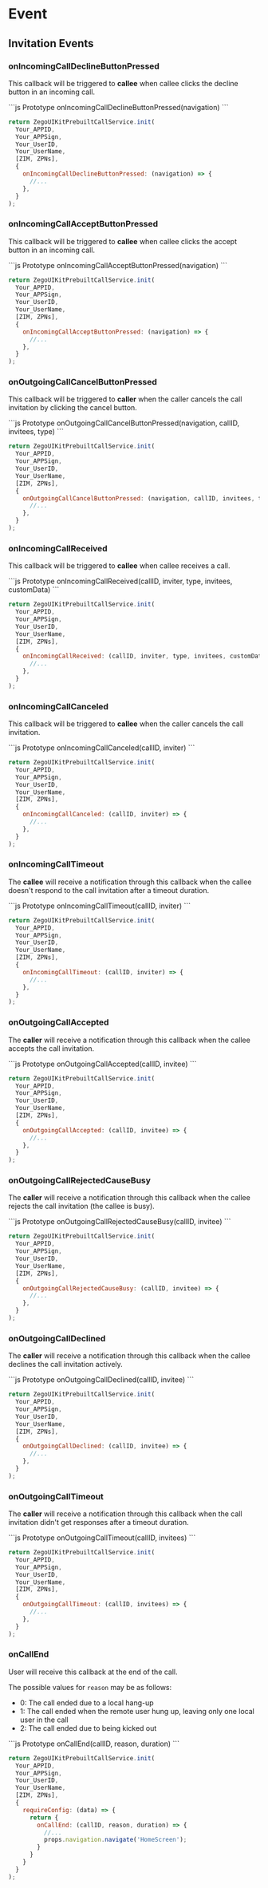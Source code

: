 # Event



## Invitation Events


### onIncomingCallDeclineButtonPressed

This callback will be triggered to **callee** when callee clicks the decline button in an incoming call.

<CodeGroup>
```js Prototype
onIncomingCallDeclineButtonPressed(navigation)
```

```js Example
return ZegoUIKitPrebuiltCallService.init(
  Your_APPID,
  Your_APPSign,
  Your_UserID,
  Your_UserName,
  [ZIM, ZPNs],
  {
    onIncomingCallDeclineButtonPressed: (navigation) => {
      //...
    },
  }
);
```
</CodeGroup>


### onIncomingCallAcceptButtonPressed

This callback will be triggered to **callee** when callee clicks the accept button in an incoming call.

<CodeGroup>
```js Prototype
onIncomingCallAcceptButtonPressed(navigation)
```

```js Example
return ZegoUIKitPrebuiltCallService.init(
  Your_APPID,
  Your_APPSign,
  Your_UserID,
  Your_UserName,
  [ZIM, ZPNs],
  {
    onIncomingCallAcceptButtonPressed: (navigation) => {
      //...
    },
  }
);
```
</CodeGroup>


### onOutgoingCallCancelButtonPressed

This callback will be triggered to **caller** when the caller cancels the call invitation by clicking the cancel button.

<CodeGroup>
```js Prototype
onOutgoingCallCancelButtonPressed(navigation, callID, invitees, type)
```

```js Example
return ZegoUIKitPrebuiltCallService.init(
  Your_APPID,
  Your_APPSign,
  Your_UserID,
  Your_UserName,
  [ZIM, ZPNs],
  {
    onOutgoingCallCancelButtonPressed: (navigation, callID, invitees, type) => {
      //...
    },
  }
);
```
</CodeGroup>


### onIncomingCallReceived

This callback will be triggered to **callee** when callee receives a call.

<CodeGroup>
```js Prototype
onIncomingCallReceived(callID, inviter, type, invitees, customData)
```

```js Example
return ZegoUIKitPrebuiltCallService.init(
  Your_APPID,
  Your_APPSign,
  Your_UserID,
  Your_UserName,
  [ZIM, ZPNs],
  {
    onIncomingCallReceived: (callID, inviter, type, invitees, customData) => {
      //...
    },
  }
);
```
</CodeGroup>


### onIncomingCallCanceled

This callback will be triggered to **callee** when the caller cancels the call invitation.

<CodeGroup>
```js Prototype
onIncomingCallCanceled(callID, inviter)
```

```js Example
return ZegoUIKitPrebuiltCallService.init(
  Your_APPID,
  Your_APPSign,
  Your_UserID,
  Your_UserName,
  [ZIM, ZPNs],
  {
    onIncomingCallCanceled: (callID, inviter) => {
      //...
    },
  }
);
```
</CodeGroup>


### onIncomingCallTimeout

The **callee** will receive a notification through this callback when the callee doesn't respond to the call invitation after a timeout duration.

<CodeGroup>
```js Prototype
onIncomingCallTimeout(callID, inviter)
```

```js Example
return ZegoUIKitPrebuiltCallService.init(
  Your_APPID,
  Your_APPSign,
  Your_UserID,
  Your_UserName,
  [ZIM, ZPNs],
  {
    onIncomingCallTimeout: (callID, inviter) => {
      //...
    },
  }
);
```
</CodeGroup>


### onOutgoingCallAccepted

The **caller** will receive a notification through this callback when the callee accepts the call invitation.

<CodeGroup>
```js Prototype
onOutgoingCallAccepted(callID, invitee)
```

```js Example
return ZegoUIKitPrebuiltCallService.init(
  Your_APPID,
  Your_APPSign,
  Your_UserID,
  Your_UserName,
  [ZIM, ZPNs],
  {
    onOutgoingCallAccepted: (callID, invitee) => {
      //...
    },
  }
);
```
</CodeGroup>


### onOutgoingCallRejectedCauseBusy

The **caller** will receive a notification through this callback when the callee rejects the call invitation (the callee is busy).

<CodeGroup>
```js Prototype
onOutgoingCallRejectedCauseBusy(callID, invitee)
```

```js Example
return ZegoUIKitPrebuiltCallService.init(
  Your_APPID,
  Your_APPSign,
  Your_UserID,
  Your_UserName,
  [ZIM, ZPNs],
  {
    onOutgoingCallRejectedCauseBusy: (callID, invitee) => {
      //...
    },
  }
);
```
</CodeGroup>


### onOutgoingCallDeclined

The **caller** will receive a notification through this callback when the callee declines the call invitation actively.

<CodeGroup>
```js Prototype
onOutgoingCallDeclined(callID, invitee)
```

```js Example
return ZegoUIKitPrebuiltCallService.init(
  Your_APPID,
  Your_APPSign,
  Your_UserID,
  Your_UserName,
  [ZIM, ZPNs],
  {
    onOutgoingCallDeclined: (callID, invitee) => {
      //...
    },
  }
);
```
</CodeGroup>


### onOutgoingCallTimeout

The **caller** will receive a notification through this callback when the call invitation didn't get responses after a timeout duration.

<CodeGroup>
```js Prototype
onOutgoingCallTimeout(callID, invitees)
```

```js Example
return ZegoUIKitPrebuiltCallService.init(
  Your_APPID,
  Your_APPSign,
  Your_UserID,
  Your_UserName,
  [ZIM, ZPNs],
  {
    onOutgoingCallTimeout: (callID, invitees) => {
      //...
    },
  }
);
```
</CodeGroup>


### onCallEnd

User will receive this callback at the end of the call.

The possible values for `reason` may be as follows:
- 0: The call ended due to a local hang-up
- 1: The call ended when the remote user hung up, leaving only one local user in the call
- 2: The call ended due to being kicked out

<CodeGroup>
```js Prototype
onCallEnd(callID, reason, duration)
```

```js Example
return ZegoUIKitPrebuiltCallService.init(
  Your_APPID,
  Your_APPSign,
  Your_UserID,
  Your_UserName,
  [ZIM, ZPNs],
  {
    requireConfig: (data) => {
      return {
        onCallEnd: (callID, reason, duration) => {
          //...
          props.navigation.navigate('HomeScreen');
        }
      }
    }
  }
);
```
</CodeGroup>
